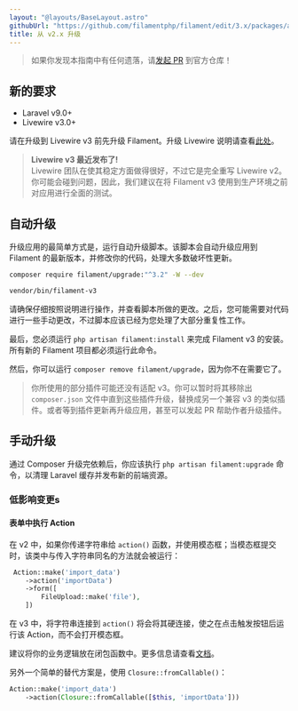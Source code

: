 ```yaml
---
layout: "@layouts/BaseLayout.astro"
githubUrl: "https://github.com/filamentphp/filament/edit/3.x/packages/actions/docs/10-upgrade-guide.md"
title: 从 v2.x 升级
---
```


> 如果你发现本指南中有任何遗落，请[发起 PR](https://github.com/filamentphp/filament/edit/3.x/packages/actions/docs/10-upgrade-guide.md) 到官方仓库！

## 新的要求

- Laravel v9.0+
- Livewire v3.0+

请在升级到 Livewire v3 前先升级 Filament。升级 Livewire 说明请查看[此处](https://livewire.laravel.com/docs/upgrading)。

> **Livewire v3 最近发布了!**<br />
> Livewire 团队在使其稳定方面做得很好，不过它是完全重写 Livewire v2。你可能会碰到问题，因此，我们建议在将 Filament v3 使用到生产环境之前对应用进行全面的测试。

## 自动升级

升级应用的最简单方式是，运行自动升级脚本。该脚本会自动升级应用到 Filament 的最新版本，并修改你的代码，处理大多数破坏性更新。

```bash
composer require filament/upgrade:"^3.2" -W --dev

vendor/bin/filament-v3
```

请确保仔细按照说明进行操作，并查看脚本所做的更改。之后，您可能需要对代码进行一些手动更改，不过脚本应该已经为您处理了大部分重复性工作。

最后，您必须运行 `php artisan filament:install` 来完成 Filament v3 的安装。所有新的 Filament 项目都必须运行此命令。

然后，你可以运行 `composer remove filament/upgrade`，因为你不在需要它了。

> 你所使用的部分插件可能还没有适配 v3。你可以暂时将其移除出 `composer.json` 文件中直到这些插件升级，替换成另一个兼容 v3 的类似插件。或者等到插件更新再升级应用，甚至可以发起 PR 帮助作者升级插件。

## 手动升级

通过 Composer 升级完依赖后，你应该执行 `php artisan filament:upgrade` 命令，以清理 Laravel 缓存并发布新的前端资源。

### 低影响变更s

#### 表单中执行 Action

在 v2 中，如果你传递字符串给 `action()` 函数，并使用模态框；当模态框提交时，该类中与传入字符串同名的方法就会被运行：

```php
 Action::make('import_data')
    ->action('importData')
    ->form([
        FileUpload::make('file'),
    ])
```

在 v3 中，将字符串连接到 `action()` 将会将其硬连接，使之在点击触发按钮后运行该 Action，而不会打开模态框。

建议将你的业务逻辑放在闭包函数中。更多信息请查看[文档](overview)。

另外一个简单的替代方案是，使用 `Closure::fromCallable()`：

```php
Action::make('import_data')
    ->action(Closure::fromCallable([$this, 'importData']))
```
